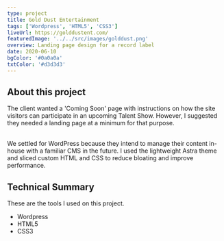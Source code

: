 ```yaml
---
type: project
title: Gold Dust Entertainment
tags: ['Wordpress', 'HTML5', 'CSS3']
liveUrl: https://golddustent.com/
featuredImage: '../../src/images/golddust.png'
overview: Landing page design for a record label
date: 2020-06-10
bgColor: '#0a0a0a'
txtColor: '#d3d3d3'
---
```


## About this project

The client wanted a 'Coming Soon' page with instructions on how the site visitors can participate in an
upcoming Talent Show. However, I suggested they needed a landing page at a minimum for that purpose.

<br />
We settled for WordPress because they intend to manage their content in-house with
a familiar CMS in the future. I used the lightweight Astra theme and sliced custom
HTML and CSS to reduce bloating and improve performance.

## Technical Summary

These are the tools I used on this project.

- Wordpress
- HTML5
- CSS3
